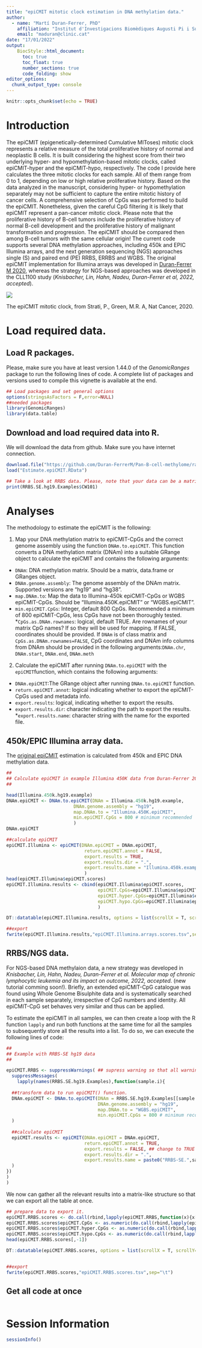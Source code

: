 ```yaml
---
title: "epiCMIT mitotic clock estimation in DNA methylation data."
author: 
  - name: "Martí Duran-Ferrer, PhD"
    affiliation: "Institut d'Investigacions Biomèdiques Augusti Pi i Sunyer (IDIBAPS), Barcelona, Spain."
    email: "maduran@clinic.cat"
date: "17/01/2022"
output: 
    BiocStyle::html_document:
      toc: true
      toc_float: true
      number_sections: true
      code_folding: show
editor_options: 
  chunk_output_type: console
---
```


```r
knitr::opts_chunk$set(echo = TRUE)
```

# Introduction
The epiCMIT (epigenetically-determined Cumulative MIToses) mitotic clock represents a relative measure of the total proliferative history of normal and neoplastic B cells. It is built considering the highest score from their two underlying hyper- and hypomethylation-based mitotic clocks, called epiCMIT-hyper and the epiCMIT-hypo, respectively. The code I provide here calculates the three mitotic clocks for each sample. All of them range from 0 to 1, depending on low or high relative proliferative history. Based on the data analyzed in the manuscript, considering hyper- or hypomethylation separately may not be sufficient to capture the entire mitotic history of cancer cells. A comprehensive selection of CpGs was performed to build the epiCMIT. Nonetheless, given the careful CpG filtering it is likely that epiCMIT represent a pan-cancer mitotic clock. Please note that the proliferative history of B-cell tumors include the proliferative history of normal B-cell development and the proliferative history of malignant transformation and progression. The epiCMIT should be compared then among B-cell tumors with the same cellular origin! The current code supports several DNA methylation approaches, including 450k and EPIC Illumina arrays, and the next generation sequencing (NGS) approaches single (S) and paired end (PE) RRBS, ERRBS and WGBS. The original epiCMIT implementation for Illumina arrays was developed in [Duran-Ferrer M 2020](https://www.nature.com/articles/s43018-020-00131-2), whereas the strategy for NGS-based approaches was developed in  the CLL1100 study (*Knisbacher, Lin, Hahn, Nadeu, Duran-Ferrer et al, 2022, accepted*).

![](../images/epiCMIT.png)

The epiCMIT mitotic clock, from Strati, P., Green, M.R. A, Nat Cancer, 2020.

# Load required data.

## Load R packages.
Please, make sure you have at least version 1.44.0 of the *GenomicRanges* package to run the following lines of code. A complete list of packages and versions used to compile this vignette is available at the end.

```r

## Load packages and set general options
options(stringsAsFactors = F,error=NULL)
##needed packages
library(GenomicRanges)
library(data.table)

```

## Download and load required data into R.

We will download the data from github. Make sure you have internet connection.

```r

download.file("https://github.com/Duran-FerrerM/Pan-B-cell-methylome/raw/master/data/Estimate.epiCMIT.RData", destfile = "Estimate.epiCMIT.RData", method="libcurl")
load("Estimate.epiCMIT.RData")

## Take a look at RRBS data. Please, note that your data can be a matrix, data.frame or GRange object.
print(RRBS.SE.hg19.Examples$CW101)

```

# Analyses

The methodology to estimate the epiCMIT is the following:

1. Map your DNA methylation matrix to epiCMIT-CpGs and the correct genome assembly using the function `DNAm.to.epiCMIT`. This function converts a DNA methylation matrix (DNAm) into a suitable GRange object to calculate the epiCMIT and contains the following arguments:
  * `DNAm`: DNA methylation matrix. Should be a matrix, data.frame or GRanges object.
  * `DNAm.genome.assembly`: The genome assembly of the DNAm matrix. Supported versions are "hg19" and "hg38".
  * `map.DNAm.to`: Map the data to Illumina-450k epiCMIT-CpGs or WGBS epiCMIT-CpGs. Should be "Illumina.450K.epiCMIT" or "WGBS.epiCMIT".
  * `min.epiCMIT.CpGs`: Integer, default 800 CpGs. Recommended a minimum of 800 epiCMIT-CpGs, less CpGs have not been thoroughly tested.
  *`CpGs.as.DNAm.rownames`: logical, default TRUE. Are rownames of your matrix CpG names? If so they will be used for mapping. If FALSE, coordinates should be provided. If `DNAm` is of class matrix and `CpGs.as.DNAm.rownames=FALSE`, CpG coordinates and DNAm info columns from DNAm should be provided in the following arguments:`DNAm.chr`, `DNAm.start`, `DNAm.end`, `DNAm.meth`
  
2. Calculate the epiCMIT  after running `DNAm.to.epiCMIT` with the `epiCMIT`function, which contains the following arguments:
  * `DNAm.epiCMIT`:The GRange object after running `DNAm.to.epiCMIT` function.
  * `return.epiCMIT.annot`: logical indicating whether to export the epiCMIT-CpGs used and metadata info.
  * `export.results`: logical, indicating whether to export the results.
  * `export.results.dir`: character indicating the path to export the results.
  *`export.results.name`: character string with the name for the exported file.

## 450k/EPIC Illumina array data.

The [original epiCMIT](https://www.nature.com/articles/s43018-020-00131-2) estimation is calculated from 450k and EPIC DNA methylation data.

```r

##
## Calculate epiCMIT in example Illumina 450K data from Duran-Ferrer 2020, Nature Cancer
## 

head(Illumina.450k.hg19.example)
DNAm.epiCMIT <- DNAm.to.epiCMIT(DNAm = Illumina.450k.hg19.example,
                         DNAm.genome.assembly = "hg19",
                         map.DNAm.to = "Illumina.450K.epiCMIT",
                         min.epiCMIT.CpGs = 800 # minimum recommended
                         )
DNAm.epiCMIT

##calculate epiCMIT
epiCMIT.Illumina <- epiCMIT(DNAm.epiCMIT = DNAm.epiCMIT,
                             return.epiCMIT.annot = FALSE,
                             export.results = TRUE,
                             export.results.dir = ".",
                             export.results.name = "Illumina.450k.example_"
                             )
head(epiCMIT.Illumina$epiCMIT.scores)
epiCMIT.Illumina.results <- cbind(epiCMIT.Illumina$epiCMIT.scores,
                                  epiCMIT.CpGs=epiCMIT.Illumina$epiCMIT.run.info$epiCMIT.CpGs,
                                  epiCMIT.hyper.CpGs=epiCMIT.Illumina$epiCMIT.run.info$epiCMIT.hyper.CpGs,
                                  epiCMIT.hypo.CpGs=epiCMIT.Illumina$epiCMIT.run.info$epiCMIT.hypo.CpGs
                                  )

DT::datatable(epiCMIT.Illumina.results, options = list(scrollX = T, scrollY=T), rownames = F)

##export
fwrite(epiCMIT.Illumina.results,"epiCMIT.Illumina.arrays.scores.tsv",sep="\t")

```



## RRBS/NGS data.

For NGS-based DNA methylaion data, a new strategy was developed in *Knisbacher, Lin, Hahn, Nadeu, Duran-Ferrer et al. Molecular map of chronic lymphocytic leukemia and its impact on outcome, 2022, accepted*. (new tutorial comming soon!). Briefly, an extended epiCMIT-CpG catalogue was found using Whole Genome Bisulphite data and is systematically searched in each sample separately, irrespective of CpG numbers and identity. All epiCMIT-CpG set behaves very similar and thus can be applied.

To estimate the epiCMIT in all samples, we can then create a loop with the R function `lapply` and run both functions at the same time for all the samples to subsequently store all the results into a list. To do so, we can execute the following lines of code:

```r

##
## Example with RRBS-SE hg19 data
##

epiCMIT.RRBS <- suppressWarnings( ## supress warning so that all warning do not appear in the html document.
  suppressMessages(
    lapply(names(RRBS.SE.hg19.Examples),function(sample.i){
  
  ##transform data to run epiCMIT() function.
  DNAm.epiCMIT <- DNAm.to.epiCMIT(DNAm = RRBS.SE.hg19.Examples[[sample.i]],
                                  DNAm.genome.assembly = "hg19",
                                  map.DNAm.to = "WGBS.epiCMIT",
                                  min.epiCMIT.CpGs = 800 # minimum recommended
  )
  
  ##calculate epiCMIT
  epiCMIT.results <- epiCMIT(DNAm.epiCMIT = DNAm.epiCMIT,
                             return.epiCMIT.annot = TRUE,
                             export.results = FALSE, ## change to TRUE to export results for every single sample
                             export.results.dir = ".",
                             export.results.name = paste0("RRBS-SE.",sample.i,"_example_")
  )
})
)
)


```

We now can gather all the relevant results into a matrix-like structure so that we can export all the table at once.

```r

## prepare data to export it.
epiCMIT.RRBS.scores <- do.call(rbind,lapply(epiCMIT.RRBS,function(x){x[["epiCMIT.scores"]]}))
epiCMIT.RRBS.scores$epiCMIT.CpGs <- as.numeric(do.call(rbind,lapply(epiCMIT.RRBS,function(x){x[["epiCMIT.run.info"]][["epiCMIT.CpGs"]]})))
epiCMIT.RRBS.scores$epiCMIT.hyper.CpGs <- as.numeric(do.call(rbind,lapply(epiCMIT.RRBS,function(x){x[["epiCMIT.run.info"]][["epiCMIT.hyper.CpGs"]]})))
epiCMIT.RRBS.scores$epiCMIT.hypo.CpGs <- as.numeric(do.call(rbind,lapply(epiCMIT.RRBS,function(x){x[["epiCMIT.run.info"]][["epiCMIT.hypo.CpGs"]]})))
head(epiCMIT.RRBS.scores[,-1])

DT::datatable(epiCMIT.RRBS.scores, options = list(scrollX = T, scrollY=T), rownames = F)


##export
fwrite(epiCMIT.RRBS.scores,"epiCMIT.RRBS.scores.tsv",sep="\t")

```

## Get all code at once
```r
```


# Session Information

```r

sessionInfo()

```


